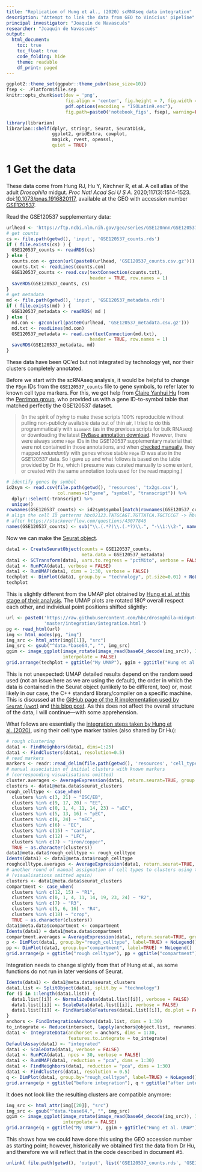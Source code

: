 ```yaml
---
title: "Replication of Hung et al., (2020) scRNAseq data integration"
description: "Attempt to link the data from GEO to Vinícius' pipeline"
principal investigator: "Joaquín de Navascués"
researcher: "Joaquín de Navascués"
output: 
  html_document:
    toc: true
    toc_float: true
    code_folding: hide
    theme: readable
    df_print: paged
---
```


```r
ggplot2::theme_set(ggpubr::theme_pubr(base_size=10))
fsep <- .Platform$file.sep
knitr::opts_chunk$set(dev = 'png', 
                      fig.align = 'center', fig.height = 7, fig.width = 10, 
                      pdf.options(encoding = "ISOLatin9.enc"),
                      fig.path=paste0('notebook_figs', fsep), warning=FALSE, message=FALSE)
```

```r
library(librarian)
librarian::shelf(dplyr, stringr, Seurat, SeuratDisk,
                 ggplot2, gridExtra, cowplot,
                 magick, rvest, openssl,
                 quiet = TRUE)
```

# 1 Get the data

These data come from Hung RJ, Hu Y, Kirchner R, et al. A cell atlas of the adult _Drosophila_ midgut. _Proc Natl Acad Sci U S A_. 2020;117(3):1514-1523. doi:[10.1073/pnas.1916820117](https://doi.org/10.1073/pnas.1916820117), available at the GEO with accession number [GSE120537](https://www.ncbi.nlm.nih.gov/geo/query/acc.cgi?acc=GSE120537).

Read the GSE120537 supplementary data:
```r
urlhead <- 'https://ftp.ncbi.nlm.nih.gov/geo/series/GSE120nnn/GSE120537/suppl/'
# get counts
cs <- file.path(getwd(), 'input', 'GSE120537_counts.rds')
if ( file.exists(cs) ) {
  GSE120537_counts <- readRDS(cs)
} else {
  counts.con <- gzcon(url(paste0(urlhead, 'GSE120537_counts.csv.gz')))
  counts.txt <- readLines(counts.con)
  GSE120537_counts <- read.csv(textConnection(counts.txt),
                               header = TRUE, row.names = 1)
  saveRDS(GSE120537_counts, cs)
}
# get metadata
md <- file.path(getwd(), 'input', 'GSE120537_metadata.rds')
if ( file.exists(md) ) {
  GSE120537_metadata <- readRDS( md )
} else {
  md.con <- gzcon(url(paste0(urlhead, 'GSE120537_metadata.csv.gz')))
  md.txt <- readLines(md.con)
  GSE120537_metadata <- read.csv(textConnection(md.txt),
                               header = TRUE, row.names = 1)
  saveRDS(GSE120537_metadata, md)
}
```

These data have been QC'ed but not integrated by technology yet, nor their clusters completely annotated.

Before we start with the scRNAseq analysis, it would be helpful to change the `FBgn` IDs from the `GSE120537_counts` file to gene symbols, to refer later to known cell type markers. For this, we got help from [Claire Yanhui Hu](https://orcid.org/0000-0003-1494-1402) from the [Perrimon group](https://fgr.hms.harvard.edu/people/claire-yanhui-hu), who provided us with a gene ID-to-symbol table that matched perfectly the GSE120537 dataset.

> <font size="2">(In the spirit of _trying_ to make these scripts 100% reproducible without pulling non-publicly available data out of thin air, I tried to do this programmatically with `biomaRt` (as in the previous scripts for bulk RNAseq) or downloading the latest [FlyBase annotation download](https://wiki.flybase.org/wiki/FlyBase:Downloads_Overview). However, there were always some `FBgn` IDs in the GSE120537 supplementary material that were not contained in those annotations, and when [checked manually](https://flybase.org/convert/id), they mapped _redundantly_ with genes whose stable `FBgn` ID was also in the GSE120537 data. So I gave up and what follows is based on the table provided by Dr Hu, which I presume was curated manually to some extent, or created with the same annotation tools used for the read mapping.)</font>

```r
# identify genes by symbol
id2sym <- read.csv(file.path(getwd(), 'resources', 'tx2gs.csv'),
                   col.names=c("gene", "symbol", "transcript")) %>%
  dplyr::select(-transcript) %>%
  unique()
rownames(GSE120537_counts) <- id2sym$symbol[match(rownames(GSE120537_counts), id2sym$gene)]
# align the cell ID patterns hbc02123.TATGCAGT.TGTTATCA.TGCTCCGT -> hbc02123-TATGCAGT:TGTTATCA-TGCTCCGT
# after https://stackoverflow.com/questions/43077846
names(GSE120537_counts) <- sub("\\.(.*?)\\.(.*?)\\.", "-\\1:\\2-", names(GSE120537_counts))
```

Now we can make the [Seurat object](https://upload.wikimedia.org/wikipedia/commons/6/6e/Seurat-Le_Bec_du_Hoc_%C3%A0_Grandcamp.jpg).
```r
data1 <- CreateSeuratObject(counts = GSE120537_counts,
                            meta.data = GSE120537_metadata)
data1 <- SCTransform(data1, vars.to.regress = "pctMito", verbose = FALSE)
data1 <- RunPCA(data1, verbose = FALSE)
data1 <- RunUMAP(data1, dims = 1:30, verbose = FALSE)
techplot <- DimPlot(data1, group.by = "technology", pt.size=0.01) + NoLegend()
techplot
```

This is slightly different from the UMAP plot obtained by [Hung et al. at this stage of their analysis](https://htmlpreview.github.io/?https://github.com/hbc/drosophila-midgut-analysis/blob/master/integration/integration.html). The UMAP plots are rotated 180º overall respect each other, and individual point positions shifted slightly:
```r
url <- paste0('https://raw.githubusercontent.com/hbc/drosophila-midgut-analysis/',
              'master/integration/integration.html')
pg <- read_html(url)
img <- html_nodes(pg, "img")
img_src <- html_attr(img[[1]], "src")
img_src <- gsub("^data.*base64,", "", img_src)
ggim <- image_ggplot(image_rotate(image_read(base64_decode(img_src)), 180),
                     interpolate = FALSE)
grid.arrange(techplot + ggtitle("My UMAP"), ggim + ggtitle("Hung et al. UMAP"), ncol=2)
```

This is not unexpected: UMAP detailed results depend on the random seed used (not an issue here as we are using the default), the order in which the data is contained in the Seurat object (unlikely to be different, too) or, most likely in our case, the C++ standard library/compiler on a specific machine. This is discussed at the [GitHub page of the R implementation used by `Seurat` (`uwot`)](https://github.com/jlmelville/uwot) and [this blog post](https://datarock.com.au/blog/whats-the-uncertainty-on-your-umap/). As this does not affect the overall structure of the data, I will continue—with some apprehension.

What follows are essentially the [integration steps taken by Hung et al. (2020)]((https://htmlpreview.github.io/?https://github.com/hbc/drosophila-midgut-analysis/blob/master/integration/integration.html)), using their cell type marker tables (also shared by Dr Hu):

```r
# rough clustering
data1 <- FindNeighbors(data1, dims=1:25)
data1 <- FindClusters(data1, resolution=0.5)
# read markers
markers <- readr::read_delim(file.path(getwd(), 'resources', 'cell_type_markers.csv'), col_types = 'cc')
# manual association of initial clusters with known markers
# (corresponding visualisations omitted)
cluster.averages <- AverageExpression(data1, return.seurat=TRUE, group.by="sample")
clusters <- data1@meta.data$seurat_clusters
rough_celltype <- case_when(
  clusters %in% c(3, 21) ~ "ISC/EB",
  clusters %in% c(9, 17, 20) ~ "EE",
  clusters %in% c(0, 1, 4, 11, 14, 23) ~ "aEC",
  clusters %in% c(5, 13, 16) ~ "pEC",
  clusters %in% c(8, 24) ~ "mEC",
  clusters %in% c(6) ~ "EC",
  clusters %in% c(15) ~ "cardia",
  clusters %in% c(12) ~ "LFC",
  clusters %in% c(7) ~ "iron/copper",
  TRUE ~ as.character(clusters))
data1@meta.data$rough_celltype <- rough_celltype
Idents(data1) <- data1@meta.data$rough_celltype
roughcelltype.averages <- AverageExpression(data1, return.seurat=TRUE, group.by="sample")
# another round of manual assignation of cell types to clusters using trypsin gene expression
# (visualisations omitted again)
clusters <- data1@meta.data$seurat_clusters
compartment <- case_when(
  clusters %in% c(12, 15) ~ "R1",
  clusters %in% c(0, 1, 4, 11, 14, 19, 23, 24) ~ "R2",
  clusters %in% c(7) ~ "R3",
  clusters %in% c(5, 6, 16) ~ "R4",
  clusters %in% c(18) ~ "crop",
  TRUE ~ as.character(clusters))
data1@meta.data$compartment <- compartment
Idents(data1) = data1@meta.data$compartment
compartment.averages = AverageExpression(data1, return.seurat=TRUE, group.by="sample")
p <- DimPlot(data1, group.by="rough_celltype", label=TRUE) + NoLegend()
pp <- DimPlot(data1, group.by="compartment", label=TRUE) + NoLegend()
grid.arrange(p + ggtitle("rough celltype"), pp + ggtitle("compartment"), ncol=2)
```

Integration needs to change slightly from that of Hung et al., as some functions do not run in later versions of Seurat.
```r
Idents(data1) <- data1@meta.data$seurat_clusters
data1.list <- SplitObject(data1, split.by = "technology")
for (i in 1:length(data1.list)) {
  data1.list[[i]] <- NormalizeData(data1.list[[i]], verbose = FALSE)
  data1.list[[i]] <- ScaleData(data1.list[[i]], verbose = FALSE)
  data1.list[[i]] <- FindVariableFeatures(data1.list[[i]], do.plot = FALSE)
}
anchors <- FindIntegrationAnchors(data1.list, dims = 1:30)
to_integrate <- Reduce(intersect, lapply(anchors@object.list, rownames))
data1 <- IntegrateData(anchorset = anchors, dims = 1:30,
                       features.to.integrate = to_integrate)
DefaultAssay(data1) <- "integrated"
data1 <- ScaleData(data1, verbose = FALSE)
data1 <- RunPCA(data1, npcs = 30, verbose = FALSE)
data1 <- RunUMAP(data1, reduction = "pca", dims = 1:30)
data1 <- FindNeighbors(data1, reduction = "pca", dims = 1:30)
data1 <- FindClusters(data1, resolution = 0.5)
q <- DimPlot(data1, group.by="rough_celltype", label=TRUE) + NoLegend()
grid.arrange(p + ggtitle("before integration"), q + ggtitle("after integration"), ncol=1)
```

It does not look like the resulting clusters are compatible anymore:
```r
img_src <- html_attr(img[[20]], "src")
img_src <- gsub("^data.*base64,", "", img_src)
ggim <- image_ggplot(image_rotate(image_read(base64_decode(img_src)), 180),
                     interpolate = FALSE)
grid.arrange(q + ggtitle("My UMAP"), ggim + ggtitle("Hung et al. UMAP"), ncol=2)
```

This shows how we could have done this using the GEO accession number as starting point; however, historically we obtained first the data from Dr Hu, and therefore we will reflect that in the code described in document #5.

```r
unlink( file.path(getwd(), 'output', list('GSE120537_counts.rds', 'GSE120537_metadata.rds')) )
```